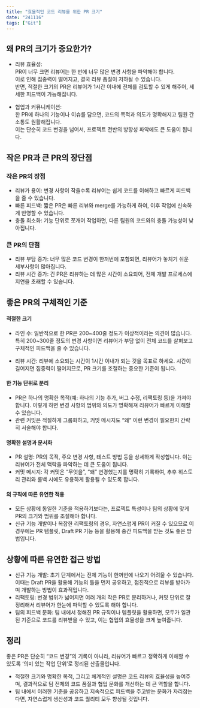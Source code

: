 ```yaml
---
title: "효율적인 코드 리뷰를 위한 PR 크기"
date: "241116"
tags: ["Git"]
---
```


## 왜 PR의 크기가 중요한가?

- 리뷰 효율성:  
  PR이 너무 크면 리뷰어는 한 번에 너무 많은 변경 사항을 파악해야 합니다.  
  이로 인해 집중력이 떨어지고, 결국 리뷰 품질이 저하될 수 있습니다.  
  반면, 적절한 크기의 PR은 리뷰어가 1시간 이내에 전체를 검토할 수 있게 해주어, 세세한 피드백이 가능해집니다.

- 협업과 커뮤니케이션:  
  한 PR에 하나의 기능이나 이슈를 담으면, 코드의 목적과 의도가 명확해지고 팀원 간 소통도 원활해집니다.  
  이는 단순히 코드 변경을 넘어서, 프로젝트 전반의 방향성 파악에도 큰 도움이 됩니다.

## 작은 PR과 큰 PR의 장단점

### 작은 PR의 장점

- 리뷰가 용이: 변경 사항이 작을수록 리뷰어는 쉽게 코드를 이해하고 빠르게 피드백을 줄 수 있습니다.
- 빠른 피드백: 짧은 PR은 빠른 리뷰와 merge를 가능하게 하여, 이후 작업에 신속하게 반영할 수 있습니다.
- 충돌 최소화: 기능 단위로 쪼개어 작업하면, 다른 팀원의 코드와의 충돌 가능성이 낮아집니다.

### 큰 PR의 단점

- 리뷰 부담 증가: 너무 많은 코드 변경이 한꺼번에 포함되면, 리뷰어가 놓치기 쉬운 세부사항이 많아집니다.
- 리뷰 시간 증가: 긴 PR은 리뷰하는 데 많은 시간이 소요되어, 전체 개발 프로세스에 지연을 초래할 수 있습니다.

## 좋은 PR의 구체적인 기준

#### 적절한 크기

- 라인 수: 일반적으로 한 PR은 200~400줄 정도가 이상적이라는 의견이 많습니다. 특히 200~300줄 정도의 변경 사항이면 리뷰어가 부담 없이 전체 코드를 살펴보고 구체적인 피드백을 줄 수 있습니다.

- 리뷰 시간: 리뷰에 소요되는 시간이 1시간 이내가 되는 것을 목표로 하세요. 시간이 길어지면 집중력이 떨어지므로, PR 크기를 조절하는 중요한 기준이 됩니다.

#### 한 기능 단위로 분리

- PR은 하나의 명확한 목적(예: 하나의 기능 추가, 버그 수정, 리팩토링 등)을 가져야 합니다. 이렇게 하면 변경 사항의 범위와 의도가 명확해져 리뷰어가 빠르게 이해할 수 있습니다.
- 관련 커밋은 적절하게 그룹화하고, 커밋 메시지도 “왜” 이런 변경이 필요한지 간략히 서술해야 합니다.

#### 명확한 설명과 문서화

- PR 설명: PR의 목적, 주요 변경 사항, 테스트 방법 등을 상세하게 작성합니다. 이는 리뷰어가 전체 맥락을 파악하는 데 큰 도움이 됩니다.
- 커밋 메시지: 각 커밋은 “무엇을”, “왜” 변경했는지를 명확히 기록하여, 추후 히스토리 관리와 롤백 시에도 유용하게 활용될 수 있도록 합니다.

#### 의 규칙에 따른 유연한 적용

- 모든 상황에 동일한 기준을 적용하기보다는, 프로젝트 특성이나 팀의 상황에 맞게 PR의 크기와 범위를 조절해야 합니다.
- 신규 기능 개발이나 복잡한 리팩토링의 경우, 자연스럽게 PR이 커질 수 있으므로 이 경우에는 PR 템플릿, Draft PR 기능 등을 활용해 중간 피드백을 받는 것도 좋은 방법입니다.

## 상황에 따른 유연한 접근 방법

- 신규 기능 개발: 초기 단계에서는 전체 기능이 한꺼번에 나오기 어려울 수 있습니다. 이때는 Draft PR을 활용해 기능의 틀을 먼저 공유하고, 점진적으로 리뷰를 받아가며 개발하는 방법이 효과적입니다.
- 리팩토링: 변경 범위가 넓어지면 여러 개의 작은 PR로 분리하거나, 커밋 단위로 잘 정리해서 리뷰어가 한눈에 파악할 수 있도록 해야 합니다.
- 팀의 피드백 문화: 팀 내에서 정해진 PR 규칙이나 템플릿을 활용하면, 모두가 일관된 기준으로 코드를 리뷰받을 수 있고, 이는 협업의 효율성을 크게 높여줍니다.

## 정리

좋은 PR은 단순히 “코드 변경”의 기록이 아니라, 리뷰어가 빠르고 정확하게 이해할 수 있도록 ‘의미 있는 작업 단위’로 정리된 산출물입니다.

- 적절한 크기와 명확한 목적, 그리고 체계적인 설명은 코드 리뷰의 효율성을 높여주며, 결과적으로 팀 전체의 코드 품질과 협업 문화를 개선하는 데 큰 역할을 합니다.
- 팀 내에서 이러한 기준을 공유하고 지속적으로 피드백을 주고받는 문화가 자리잡는다면, 자연스럽게 생산성과 코드 퀄리티 모두 향상될 것입니다.
